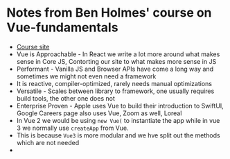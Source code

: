 # Notes from Ben Holmes' course on Vue-fundamentals
* [Course site](https://frontendmasters.com/courses/vue-fundamentals/vue-overview/)
* Vue is Approachable - In React we write a lot more around what makes sense in Core JS, Contorting our site to what makes more sense in JS
* Performant - Vanilla JS and Browser APIs have come a long way and sometimes we might not even need a framework
* It is reactive, compiler-optimized, rarely needs manual optimizations
* Versatile - Scales between library to framework, one usually requires build tools, the other one does not
* Enterprise Proven - Apple uses Vue to build their introduction to SwiftUI, Google Careers page also uses Vue, Zoom as well, Loreal
* In Vue 2 we would be using `new Vue(` to instantiate the app while in vue 3 we normally use `createApp` from Vue.
* This is because `Vue3` is more modular and we hve split out the methods which are not needed
* 